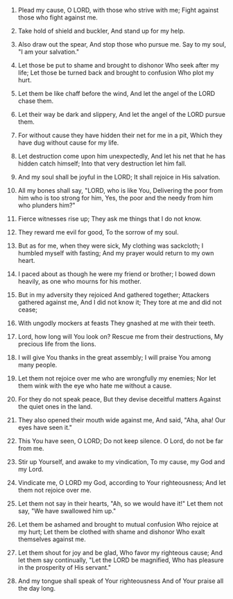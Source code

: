 
1. Plead my cause, O LORD, with those who strive with me; Fight against those who fight against me.

2. Take hold of shield and buckler, And stand up for my help.

3. Also draw out the spear, And stop those who pursue me. Say to my soul, "I am your salvation."

4. Let those be put to shame and brought to dishonor Who seek after my life; Let those be turned back and brought to confusion Who plot my hurt.

5. Let them be like chaff before the wind, And let the angel of the LORD chase them.

6. Let their way be dark and slippery, And let the angel of the LORD pursue them.

7. For without cause they have hidden their net for me in a pit, Which they have dug without cause for my life.

8. Let destruction come upon him unexpectedly, And let his net that he has hidden catch himself; Into that very destruction let him fall.

9. And my soul shall be joyful in the LORD; It shall rejoice in His salvation.

10. All my bones shall say, "LORD, who is like You, Delivering the poor from him who is too strong for him, Yes, the poor and the needy from him who plunders him?"

11. Fierce witnesses rise up; They ask me things that I do not know.

12. They reward me evil for good, To the sorrow of my soul.

13. But as for me, when they were sick, My clothing was sackcloth; I humbled myself with fasting; And my prayer would return to my own heart.

14. I paced about as though he were my friend or brother; I bowed down heavily, as one who mourns for his mother.

15. But in my adversity they rejoiced And gathered together; Attackers gathered against me, And I did not know it; They tore at me and did not cease;

16. With ungodly mockers at feasts They gnashed at me with their teeth.

17. Lord, how long will You look on? Rescue me from their destructions, My precious life from the lions.

18. I will give You thanks in the great assembly; I will praise You among many people.

19. Let them not rejoice over me who are wrongfully my enemies; Nor let them wink with the eye who hate me without a cause.

20. For they do not speak peace, But they devise deceitful matters Against the quiet ones in the land.

21. They also opened their mouth wide against me, And said, "Aha, aha! Our eyes have seen it."

22. This You have seen, O LORD; Do not keep silence. O Lord, do not be far from me.

23. Stir up Yourself, and awake to my vindication, To my cause, my God and my Lord.

24. Vindicate me, O LORD my God, according to Your righteousness; And let them not rejoice over me.

25. Let them not say in their hearts, "Ah, so we would have it!" Let them not say, "We have swallowed him up."

26. Let them be ashamed and brought to mutual confusion Who rejoice at my hurt; Let them be clothed with shame and dishonor Who exalt themselves against me.

27. Let them shout for joy and be glad, Who favor my righteous cause; And let them say continually, "Let the LORD be magnified, Who has pleasure in the prosperity of His servant."

28. And my tongue shall speak of Your righteousness And of Your praise all the day long.


